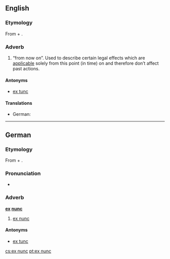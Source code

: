 ==English==

===Etymology===
From {{etyl|la}} {{term|ex||from|lang=la}} + {{term|nunc||now|lang=la}}.

===Adverb===
{{en-adv|-}}

# {{legal}} “from now on”. Used to describe certain legal effects which are [[applicable]] solely from this point (in time) on and therefore don’t affect past actions.

====Antonyms====
* [[ex tunc]]

====Translations====
{{trans-top|law: from now on}}
* German: {{t|de|ex nunc}}
{{trans-mid}}
{{trans-bottom}}

----

==German==

===Etymology===
From {{etyl|la|de}} {{term|ex||from|lang=la}} + {{term|nunc||now|lang=la}}.

===Pronunciation===
*{{IPA|lang=de|[ʔɛksˈnʊŋk]}}

===Adverb===
'''[[ex#Latin|ex]] [[nunc#Latin|nunc]]'''

# {{legal}} [[#English|ex nunc]]

====Antonyms====
* [[ex tunc]]

[[cs:ex nunc]]
[[pt:ex nunc]]